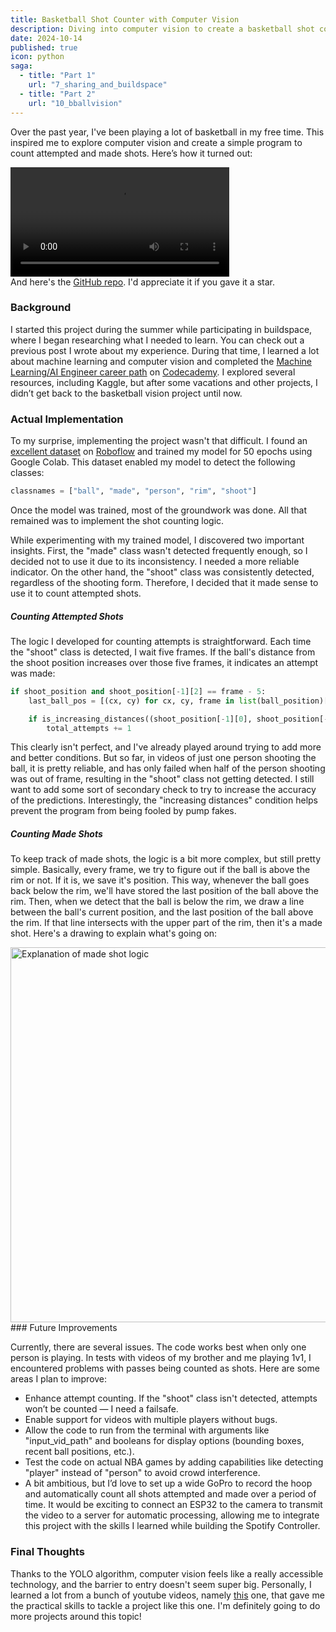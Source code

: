 ```yaml
---
title: Basketball Shot Counter with Computer Vision
description: Diving into computer vision to create a basketball shot counter using YOLO.
date: 2024-10-14
published: true
icon: python
saga:
  - title: "Part 1"
    url: "7_sharing_and_buildspace"
  - title: "Part 2"
    url: "10_bballvision"
---
```


Over the past year, I've been playing a lot of basketball in my free time. This inspired me to explore computer vision and create a simple program to count attempted and made shots. Here’s how it turned out:
<div className="flex justify-center">
    <video className="border-2 border-border rounded-md" width="350" controls>
        <source src="https://utfs.io/f/If0ZI6Cx8kn0nGgRSKPrT0MCbicdgX7hJO48tunEPVqHNlLm" type="video/mp4" />
Your browser does not support the video tag.
    </video>
</div>
And here's the <a className="link" href="https://github.com/arturchichorro/bballvision" target="_blank">GitHub repo</a>. I'd appreciate it if you gave it a star.

### Background 

I started this project during the summer while participating in buildspace, where I began researching what I needed to learn. You can check out a <Link className="link" href="7_sharing_and_buildspace">previous post</Link> I wrote about my experience. During that time, I learned a lot about machine learning and computer vision and completed the <a className="link" href="https://www.codecademy.com/profiles/achichorro/certificates/6f8e0510ca91437a847b53aa9e9aa3f1" target="_blank">Machine Learning/AI Engineer career path</a> on <a className="link" href="https://www.codecademy.com/" target="_blank">Codecademy</a>. I explored several resources, including Kaggle, but after some vacations and other projects, I didn’t get back to the basketball vision project until now.

### Actual Implementation

To my surprise, implementing the project wasn't that difficult. I found an <a className="link" href="https://universe.roboflow.com/test-datset/basketball-bs0zc/dataset/1" target="_blank">excellent dataset</a> on <a className="link" href="https://roboflow.com/" target="_blank">Roboflow</a> and trained my model for 50 epochs using Google Colab. This dataset enabled my model to detect the following classes:
```python
classnames = ["ball", "made", "person", "rim", "shoot"]
```

Once the model was trained, most of the groundwork was done. All that remained was to implement the shot counting logic.

While experimenting with my trained model, I discovered two important insights. First, the "made" class wasn't detected frequently enough, so I decided not to use it due to its inconsistency. I needed a more reliable indicator. On the other hand, the "shoot" class was consistently detected, regardless of the shooting form. Therefore, I decided that it made sense to use it to count attempted shots.

##### Counting Attempted Shots

The logic I developed for counting attempts is straightforward. Each time the "shoot" class is detected, I wait five frames. If the ball's distance from the shoot position increases over those five frames, it indicates an attempt was made:
```python
if shoot_position and shoot_position[-1][2] == frame - 5:
    last_ball_pos = [(cx, cy) for cx, cy, frame in list(ball_position)[-5:]]

    if is_increasing_distances((shoot_position[-1][0], shoot_position[-1][1]), last_ball_pos):
        total_attempts += 1
```

This clearly isn't perfect, and I've already played around trying to add more and better conditions. But so far, in videos of just one person shooting the ball, it is pretty reliable, and has only failed when half of the person shooting was out of frame, resulting in the "shoot" class not getting detected. I still want to add some sort of secondary check to try to increase the accuracy of the predictions. Interestingly, the "increasing distances" condition helps prevent the program from being fooled by pump fakes.

##### Counting Made Shots

To keep track of made shots, the logic is a bit more complex, but still pretty simple. Basically, every frame, we try to figure out if the ball is above the rim or not. If it is, we save it's position. This way, whenever the ball goes back below the rim, we'll have stored the last position of the ball above the rim. Then, when we detect that the ball is below the rim, we draw a line between the ball's current position, and the last position of the ball above the rim. If that line intersects with the upper part of the rim, then it's a made shot. Here's a drawing to explain what's going on:
<div className="flex justify-center">
    <img className="border-2 border-border rounded-md" src="https://utfs.io/f/If0ZI6Cx8kn0TTiWqZymzxaQu9t1eJUR8bswMpSN0PYW5d7l" width="600" alt="Explanation of made shot logic" />
</div>
### Future Improvements

Currently, there are several issues. The code works best when only one person is playing. In tests with videos of my brother and me playing 1v1, I encountered problems with passes being counted as shots. Here are some areas I plan to improve:

- Enhance attempt counting. If the "shoot" class isn't detected, attempts won’t be counted — I need a failsafe.
- Enable support for videos with multiple players without bugs.
- Allow the code to run from the terminal with arguments like "input_vid_path" and booleans for display options (bounding boxes, recent ball positions, etc.).
- Test the code on actual NBA games by adding capabilities like detecting "player" instead of "person" to avoid crowd interference.
- A bit ambitious, but I’d love to set up a wide GoPro to record the hoop and automatically count all shots attempted and made over a period of time. It would be exciting to connect an ESP32 to the camera to transmit the video to a server for automatic processing, allowing me to integrate this project with the skills I learned while building the <Link className="link" href="8_embedded_programming">Spotify Controller</Link>.

### Final Thoughts

Thanks to the YOLO algorithm, computer vision feels like a really accessible technology, and the barrier to entry doesn't seem super big. Personally, I learned a lot from a bunch of youtube videos, namely <a className="link" href="https://www.youtube.com/watch?v=WgPbbWmnXJ8&t=3564s" target="_blank">this</a> one, that gave me the practical skills to tackle a project like this one. I'm definitely going to do more projects around this topic!
